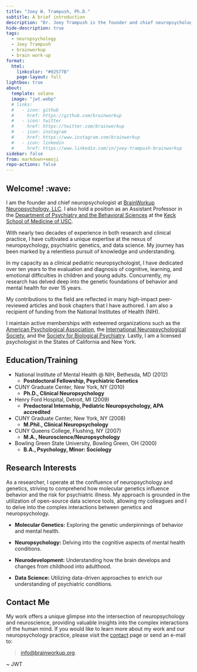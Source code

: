 ```yaml
---
title: "Joey W. Trampush, Ph.D."
subtitle: A brief introduction
description: "Dr. Joey Trampush is the founder and chief neuropsychologist at BrainWorkup, LLC, and an Assistant Professor of Psychiatry and the Behavioral Sciences at the Keck School of Medicine of USC. With over two decades of experience in pediatric neuropsychology, Dr. Trampush specializes in integrating molecular genetics with neuropsychology to understand behavior and psychiatric illness risk. His clinical expertise focuses on evaluating and diagnosing cognitive, learning, and emotional difficulties in children and young adults. He conducts research in molecular genetics, neuropsychology, neurodevelopment, and data science, aimed at enhancing our comprehension of psychiatric conditions and developmental trajectories."
hide-description: true
tags:
  - neuropsychology
  - Joey Trampush
  - brainworkup
  - brain work-up
format:
  html:
    linkcolor: "#02577B"
    page-layout: full
lightbox: true
about:
  template: solana
  image: "jwt.webp"
  # links:
  #   - icon: github
  #     href: https://github.com/brainworkup
  #   - icon: twitter
  #     href: https://twitter.com/brainworkup
  #   - icon: instagram
  #     href: https://www.instagram.com/brainworkup
  #   - icon: linkedin
  #     href: https://www.linkedin.com/in/joey-trampush-brainworkup
sidebar: false
from: markdown+emoji
repo-actions: false
---  
```


## Welcome! :wave:

I am the founder and chief neuropsychologist at [BrainWorkup Neuropsychology, LLC](https://brainworkup.org). I also hold a position as an Assistant Professor in the [Department of Psychiatry and the Behavioral Sciences](https://keck.usc.edu/psychiatry/) at the [Keck School of Medicine of USC](https://keck.usc.edu/).

With nearly two decades of experience in both research and clinical practice, I have cultivated a unique expertise at the nexus of neuropsychology, psychiatric genetics, and data science. My journey has been marked by a relentless pursuit of knowledge and understanding.

In my capacity as a clinical pediatric neuropsychologist, I have dedicated over ten years to the evaluation and diagnosis of cognitive, learning, and emotional difficulties in children and young adults. Concurrently, my research has delved deep into the genetic foundations of behavior and mental health for over 15 years.

My contributions to the field are reflected in many high-impact peer-reviewed articles and book chapters that I have authored. I am also a recipient of funding from the National Institutes of Health (NIH).

I maintain active memberships with esteemed organizations such as the [American
Psychological Association](https://www.apa.org/), the [International
Neuropsychological Society](https://www.the-ins.org/), and the [Society for
Biological Psychiatry](https://www.sobp.org/). Lastly, I am a licensed
psychologist in the States of California and New York.

## Education/Training

- National Institute of Mental Health @ NIH, Bethesda, MD (2012)
  - **Postdoctoral Fellowship, Psychiatric Genetics**  


- CUNY Graduate Center, New York, NY (2010)
  - **Ph.D., Clinical Neuropsychology**  


- Henry Ford Hospital, Detroit, MI (2009)
  - **Predoctoral Internship, Pediatric Neuropsychology, APA accredited**  


- CUNY Graduate Center, New York, NY (2008)
  - **M.Phil., Clinical Neuropsychology**  


- CUNY Queens College, Flushing, NY (2007)
  - **M.A., Neuroscience/Neuropsychology**  


- Bowling Green State University, Bowling Green, OH (2000)
  - **B.A., Psychology, Minor: Sociology**

<!-- - Mater Dei High School, Santa Ana, CA (1995)
  - High School Diploma -->

<!-- ## Specialization and Expertise

As a clinician, my expertise lies in developmental neuropsychology, where I focus on diagnosing cognitive, learning, and emotional difficulties. My primary goal is to provide diagnostic clarity for children and young adults, helping them gain a deeper understanding of themselves and their potential. -->

## Research Interests

As a researcher, I operate at the confluence of neuropsychology and genetics,
striving to comprehend how molecular genetics influence behavior and the risk
for psychiatric illness. My approach is grounded in the utilization of
open-source data science tools, allowing my colleagues and I to delve into the complex
interactions between genetics and neuropsychology.

- **Molecular Genetics:** Exploring the genetic underpinnings of behavior and mental health.

- **Neuropsychology:** Delving into the cognitive aspects of mental health conditions.

- **Neurodevelopment:** Understanding how the brain develops and changes from childhood into adulthood.

- **Data Science:** Utilizing data-driven approaches to enrich our understanding of psychiatric conditions.

## Contact Me

My work offers a unique glimpse into the intersection of
neuropsychology and neuroscience, providing valuable insights into the complex
interactions of the human mind. If you would like to learn more about my work
and our neuropsychology practice, please visit the [contact](../contact/index.qmd#general-information)
page or send an e-mail to:

> [info@brainworkup.org](mailto:joey.trampush@brainworkup.org).

~ JWT

